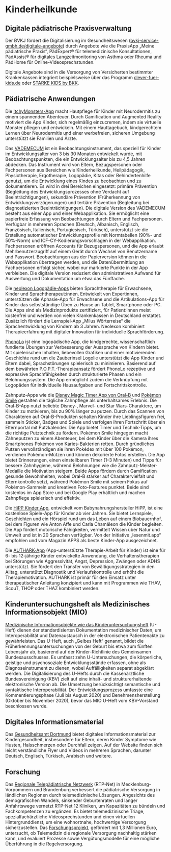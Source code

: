 # Kinderheilkunde

## Digitale pädiatrische Praxisverwaltung

Der BVKJ fördert die Digitalisierung im Gesundheitswesen ([bvkj-service-gmbh.de/digitale-angebote](https://www.bvkj-service-gmbh.de/digitale-angebote)) durch Angebote wie die PraxisApp „Meine pädiatrische Praxis“, PädExpert® für telemedizinische Konsultationen, PädAssist® für digitales Langzeitmonitoring von Asthma oder Rheuma und PädHome für Online-Videosprechstunden. 

Digitale Angebote sind in die Versorgung von Versicherten bestimmter Krankenkassen integriert beispielsweise über das Programm [clever-fuer-kids.de](https://www.clever-fuer-kids.de) oder [STARKE KIDS by BKK](www.bkk-familyplus.de/baby/digitalangebote).

## Pädiatrische Anwendungen

Die [ItchyMonsters-App](https://www.itchy-monsters.de/) macht Hautpflege für Kinder mit Neurodermitis zu einem spannenden Abenteuer. Durch Gamification und Augmented Reality motiviert die App Kinder, sich regelmäßig einzucremen, indem sie virtuelle Monster pflegen und entwickeln. Mit einem Hauttagebuch, kindgerechtem Lernen über Neurodermitis und einer werbefreien, sicheren Umgebung unterstützt sie Familien und Ärzte.

Das [VADEMECUM](https://www.vademecum-digital.ch/anwendung/durchfuehrung/) ist ein Beobachtungsinstrument, das speziell für Kinder im Entwicklungsalter von 3 bis 30 Monaten entwickelt wurde, mit Beobachtungspunkten, die ein Entwicklungsalter bis zu 4,5 Jahren abdecken. Das Instrument wird von Eltern, Bezugspersonen oder Fachpersonen aus Bereichen wie Kinderheilkunde, Heilpädagogik, Physiotherapie, Ergotherapie, Logopädie, Kitas oder Behindertenhilfe genutzt, um die Entwicklung eines Kindes zu beobachten und zu dokumentieren. Es wird in drei Bereichen eingesetzt: primäre Prävention (Begleitung des Entwicklungsprozesses ohne Verdacht auf Beeinträchtigungen), sekundäre Prävention (Früherkennung von Entwicklungsverzögerungen) und tertiäre Prävention (Begleitung bei diagnostizierten Beeinträchtigungen).  Die digitale Version des VADEMECUM besteht aus einer App und einer Webapplikation. Sie ermöglicht eine papierfreie Erfassung von Beobachtungen durch Eltern und Fachpersonen. Verfügbar in mehreren Sprachen (Deutsch, Albanisch, Englisch, Französisch, Italienisch, Portugiesisch, Türkisch), unterstützt sie die Erstellung automatischer Entwicklungsprofile mit Normtabellen (90%- und 50%-Norm) und ICF-CY-Kodierungsvorschlägen in der Webapplikation. Fachpersonen eröffnen Accounts für Bezugspersonen, und die App erlaubt Mehrbenutzerzugriff auf einem Gerät durch Wechsel von Benutzername und Passwort. Beobachtungen aus der Papierversion können in die Webapplikation übertragen werden, und die Datenübermittlung an Fachpersonen erfolgt sicher, wobei nur markierte Punkte in der App verbleiben. Die digitale Version reduziert den administrativen Aufwand für Auswertung und Dokumentation um etwa das Fünffache.

Die [neolexon Logopädie-Apps](https://neolexon.de/) bieten Sprachtherapie für Erwachsene, Kinder und Sprachtherapeut:innen. Entwickelt von Expertinnen, unterstützen die Aphasie-App für Erwachsene und die Artikulations-App für Kinder das selbstständige Üben zu Hause an Tablet, Smartphone oder PC. Die Apps sind als Medizinprodukte zertifiziert, für Patient:innen meist kostenfrei und werden von vielen Krankenkassen in Deutschland erstattet. Zusätzlich fördert die Lernspiel-App „Milus Wörterreise“ die Sprachentwicklung von Kindern ab 3 Jahren. Neolexon kombiniert Therapieerfahrung mit digitaler Innovation für individuelle Sprachförderung.

[PhonoLo](https://phonolo.de/produkte/phonolo-logopaedie-eltern/) ist eine logopädische App, die kindgerechte, wissenschaftlich fundierte Übungen zur Verbesserung der Aussprache von Kindern bietet. Mit spielerischen Inhalten, liebevollen Grafiken und einer motivierenden Geschichte rund um die Zauberinsel Logolie unterstützt die App Kinder und Eltern dabei, Sprachstörungen spielerisch zu minimieren. Basierend auf dem bewährten P.O.P.T.-Therapieansatz fördert PhonoLo rezeptive und expressive Sprachfähigkeiten durch strukturierte Phasen und ein Belohnungssystem. Die App ermöglicht zudem die Verknüpfung mit Logopäden für individuelle Hausaufgaben und Fortschrittskontrolle.

Zahnputz-Apps wie die [Disney Magic Timer App von Oral-B](https://www.oralb.de/de-de/produktkollektionen/elektrische-zahnbuerste-disney) und [Pokémon Smile](https://smile.pokemon.com/de-de/) gestalten die tägliche Zahnpflege als unterhaltsames Erlebnis. Die Oral-B-App nutzt beliebte Disney-, Marvel- und Star Wars-Charaktere, um Kinder zu motivieren, bis zu 90% länger zu putzen. Durch das Scannen von Charakteren auf Oral-B-Produkten schalten Kinder ihre Lieblingsfiguren frei, sammeln Sticker, Badges und Spiele und verfolgen ihren Fortschritt über ein Elternportal mit Putzkalender. Die App bietet Timer und Technik-Tipps, um die richtige Putztechnik zu fördern. Pokémon Smile hingegen macht Zähneputzen zu einem Abenteuer, bei dem Kinder über die Kamera ihres Smartphones Pokémon von Karies-Bakterien retten. Durch gründliches Putzen vervollständigen sie ihren Pokédex mit über 100 Pokémon, verdienen Pokémon-Mützen und können dekorierte Fotos erstellen. Die App bietet Erinnerungen, einen einstellbaren Timer (1–3 Minuten) und Tipps für bessere Zahnhygiene, während Belohnungen wie die Zahnputz-Meister-Medaille die Motivation steigern. Beide Apps fördern durch Gamification gesunde Gewohnheiten, wobei Oral-B stärker auf Charaktervielfalt und Elternkontrolle setzt, während Pokémon Smile mit seinem Fokus auf Pokémon-Sammeln und kreativen Foto-Features punktet. Beide sind kostenlos im App Store und bei Google Play erhältlich und machen Zahnpflege spielerisch und effektiv.

Die [HiPP Kinder App](https://www.hipp.de/ueber-hipp/presse/archiv/hipp-kinder-app-weiter-auf-erfolgskurs/), entwickelt vom Babynahrungshersteller HiPP, ist eine kostenlose Spiele-App für Kinder ab vier Jahren. Sie bietet Lernspiele, Geschichten und ein Hörspiel rund um das Leben auf einem Biobauernhof, bei dem Figuren wie Anton Affe und Carla Chamäleon die Kinder begleiten. Die App fördert motorische Fähigkeiten, vermittelt Wissen über Natur und Umwelt und ist in 20 Sprachen verfügbar. Von der Initiative „lesenmit.app“ empfohlen und vom Magazin APPS als beste Kinder-App ausgezeichnet.

Die [AUTHARK-App](https://www.authark-app.de/) (App-unterstützte Therapie-Arbeit für Kinder) ist eine für 6- bis 12-jährige Kinder entwickelte Anwendung, die Verhaltenstherapien bei Störungen wie Aggressivität, Angst, Depression, Zwängen oder ADHS unterstützt. Sie fördert den Transfer von Bewältigungsstrategien in den Alltag, unterstützt Diagnostik und Verlaufskontrolle und erhöht die Therapiemotivation. AUTHARK ist primär für den Einsatz unter therapeutischer Anleitung konzipiert und kann mit Programmen wie THAV, ScouT, THOP oder THAZ kombiniert werden.

## Kinderuntersuchungsheft als Medizinisches Informationsobjekt (MIO)

[Medizinische Informationsobjekte wie das Kinderuntersuchungsheft](https://hub.kbv.de/display/UH1X0/U-Heft+1.0.0) (U-Heft) dienen der standardisierten Dokumentation medizinischer Daten, um Interoperabilität und Datenaustausch in der elektronischen Patientenakte zu gewährleisten. Das U-Heft, auch „Gelbes Heft“ genannt, bildet die Früherkennungsuntersuchungen von der Geburt bis etwa zum fünften Lebensjahr ab, basierend auf der Kinder-Richtlinie des Gemeinsamen Bundesausschusses. Es umfasst zehn U-Untersuchungen, die körperliche, geistige und psychosoziale Entwicklungsstände erfassen, ohne als Diagnoseinstrument zu dienen, wobei Auffälligkeiten separat abgeklärt werden. Die Digitalisierung des U-Hefts durch die Kassenärztliche Bundesvereinigung (KBV) zielt auf eine inhalt- und strukturerhaltende elektronische Version ab. Die Umsetzung berücksichtigt semantische und syntaktische Interoperabilität. Der Entwicklungsprozess umfasste eine Kommentierungsphase (Juli bis August 2020) und Benehmensherstellung (Oktober bis November 2020), bevor das MIO U-Heft vom KBV-Vorstand beschlossen wurde.

## Digitales Informationsmaterial

Das [Gesundheitsamt Dortmund](https://www.dortmund.de/themen/gesundheit-und-pflege/gesundheitsangebote-fuer-kinder-und-jugendliche/kindergesundheit/) bietet digitales Informationsmaterial zur Kindergesundheit, insbesondere für Eltern, deren Kinder Symptome wie Husten, Halsschmerzen oder Durchfall zeigen. Auf der Website finden sich leicht verständliche Flyer und Videos in mehreren Sprachen, darunter Deutsch, Englisch, Türkisch, Arabisch und weitere.

## Forschung

Das [Regionale Telepädiatrische Netzwerk](https://rtp-net.med.uni-greifswald.de/) (RTP-Net) in Mecklenburg-Vorpommern und Brandenburg verbessert die pädiatrische Versorgung in ländlichen Regionen durch telemedizinische Lösungen. Angesichts des demografischen Wandels, sinkender Geburtenraten und langer Anfahrtswege vernetzt RTP-Net 12 Kliniken, um Kapazitäten zu bündeln und Fachkompetenzen zu ergänzen. Es bietet telemedizinische Triage, spezialfachärztliche Videosprechstunden und einen virtuellen Hintergrunddienst, um eine wohnortnahe, hochwertige Versorgung sicherzustellen. Das [Forschungsprojekt](https://innovationsfonds.g-ba.de/projekte/versorgungsforschung/rtp-net.344), gefördert mit 1,3 Millionen Euro, untersucht, ob Telemedizin die regionale Versorgung nachhaltig stärken kann, und evaluiert Prozesse sowie Vergütungsmodelle für eine mögliche Überführung in die Regelversorgung.

